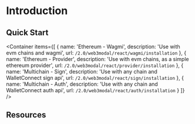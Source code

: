 
# Introduction

<IntroductionPartial />

## Quick Start

<Container
  items={[
    {
      name: 'Ethereum - Wagmi',
      description: 'Use with evm chains and wagmi',
      url: `/2.0/web3modal/react/wagmi/installation`
    },
    {
      name: 'Ethereum - Provider',
      description: 'Use with evm chains, as a simple ethereum provider',
      url: `/2.0/web3modal/react/provider/installation`
    },
    {
      name: 'Multichain - Sign',
      description: 'Use with any chain and WalletConnect sign api',
      url: `/2.0/web3modal/react/sign/installation`
    },
    {
      name: 'Multichain - Auth',
      description: 'Use with any chain and WalletConnect auth api',
      url: `/2.0/web3modal/react/auth/installation`
    }
  ]}
/>

## Resources

<ResourcesPartial />
